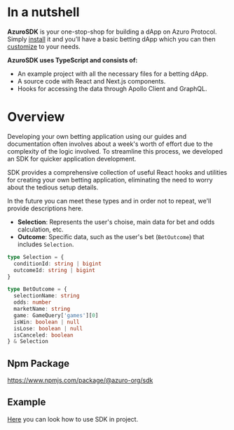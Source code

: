 
# In a nutshell

**AzuroSDK** is your one-stop-shop for building a dApp on Azuro Protocol. Simply [install](installation) it and you’ll have a basic betting dApp which you can then [customize](setup) to your needs.

**AzuroSDK uses TypeScript and consists of:**
- An example project with all the necessary files for a betting dApp.
- A source code with React and Next.js components.
- Hooks for accessing the data through Apollo Client and GraphQL.

# Overview

Developing your own betting application using our guides and documentation often involves about a week's worth of effort due to the complexity of the logic involved. To streamline this process, we developed an SDK for quicker application development.

SDK provides a comprehensive collection of useful React hooks and utilities for creating your own betting application, eliminating the need to worry about the tedious setup details.

<Callout type="info">
In the future you can meet these types and in order not to repeat, we'll provide descriptions here.

- **Selection**: Represents the user's choise, main data for bet and odds calculation, etc.
- **Outcome**: Specific data, such as the user's bet (`BetOutcome`) that includes `Selection`.

```ts
type Selection = {
  conditionId: string | bigint
  outcomeId: string | bigint
}
```

```ts
type BetOutcome = {
  selectionName: string
  odds: number
  marketName: string
  game: GameQuery['games'][0]
  isWin: boolean | null
  isLose: boolean | null
  isCanceled: boolean
} & Selection
```
</Callout>

## Npm Package

https://www.npmjs.com/package/@azuro-org/sdk

## Example

[Here](https://github.com/Azuro-protocol/sdk/tree/main/examples/nextjs) you can look how to use SDK in project.

